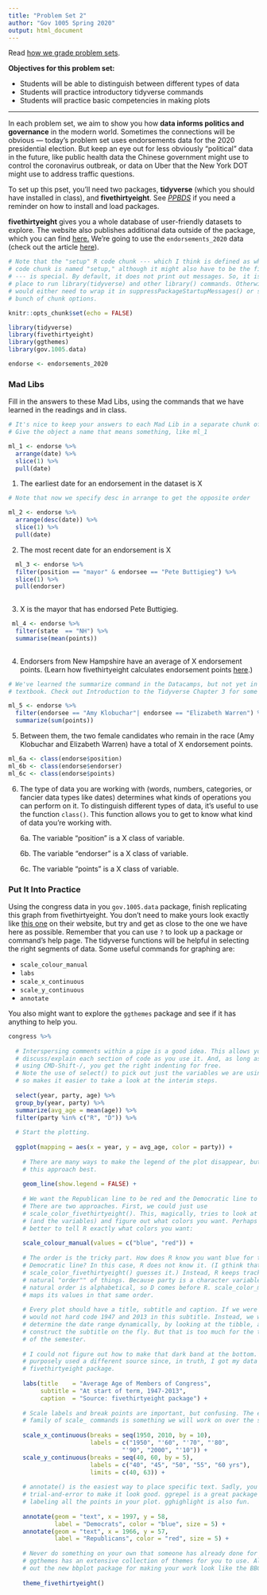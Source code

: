 ```yaml
---
title: "Problem Set 2"
author: "Gov 1005 Spring 2020"
output: html_document
---
```


Read [how we grade problem sets](https://www.davidkane.info/post/2019-08-31-problem-sets-and-exams/). 

**Objectives for this problem set:**

* Students will be able to distinguish between different types of data
* Students will practice  introductory tidyverse commands
* Students will practice basic competencies in making plots 

---
In each problem set, we aim to show you how **data informs politics and governance** in the modern world. Sometimes the connections will be obvious --- today's problem set uses endorsements data for the 2020 presidential election. But keep an eye out for less obviously "political" data in the future, like public health data the Chinese government might use to control the coronavirus outbreak, or data on Uber that the New York DOT might use to address traffic questions.

To set up this pset, you'll need two packages, **tidyverse** (which you should have installed in class), and  **fivethirtyeight**. See [*PPBDS*](https://davidkane9.github.io/PPBDS/1-getting-started.html#package-installation) if you need a reminder on how to install and load packages.


 **fivethirtyeight** gives you a whole database of user-friendly datasets to explore. The website also publishes additional data outside of the package, which you can find [here.](https://data.fivethirtyeight.com/) We're going to use the `endorsements_2020` data (check out the article [here](https://fivethirtyeight.com/features/the-2020-endorsement-race-is-getting-interesting/)).


```r
# Note that the "setup" R code chunk --- which I think is defined as whatever
# code chunk is named "setup," although it might also have to be the first chunk
# --- is special. By default, it does not print out messages. So, it is a handy
# place to run library(tidyverse) and other library() commands. Otherwise, we
# would either need to wrap it in suppressPackageStartupMessages() or set a
# bunch of chunk options.

knitr::opts_chunk$set(echo = FALSE)

library(tidyverse)
library(fivethirtyeight)
library(ggthemes)
library(gov.1005.data)

endorse <- endorsements_2020
```


### Mad Libs 

Fill in the answers to these Mad Libs, using the commands that we have learned in the readings and in class.

``` r
# It's nice to keep your answers to each Mad Lib in a separate chunk of code.
# Give the object a name that means something, like ml_1

ml_1 <- endorse %>% 
  arrange(date) %>% 
  slice(1) %>% 
  pull(date)

```

1. The earliest date for an endorsement in the dataset is X


``` r
# Note that now we specify desc in arrange to get the opposite order

ml_2 <- endorse %>% 
  arrange(desc(date)) %>% 
  slice(1) %>% 
  pull(date)

```

2. The most recent date for an endorsement is X

```r
  ml_3 <- endorse %>% 
  filter(position == "mayor" & endorsee == "Pete Buttigieg") %>%
  slice(1) %>%
  pull(endorser)
  
```
3. X is the mayor that has endorsed Pete Buttigieg. 


```r
 ml_4 <- endorse %>%
  filter(state  == "NH") %>%
  summarise(mean(points))
  
```

4. Endorsers from New Hampshire have an average of X endorsement points. (Learn how fivethirtyeight calculates endorsement points [here](https://fivethirtyeight.com/methodology/how-our-presidential-endorsement-tracker-works/).)

```r
# We've learned the summarize command in the Datacamps, but not yet in the
# textbook. Check out Introduction to the Tidyverse Chapter 3 for some tips.

ml_5 <- endorse %>% 
  filter(endorsee == "Amy Klobuchar"| endorsee == "Elizabeth Warren") %>% 
  summarize(sum(points))

```

5. Between them, the two female candidates who remain in the race (Amy Klobuchar and Elizabeth Warren) have a total of X endorsement points. 


```r
ml_6a <- class(endorse$position)
ml_6b <- class(endorse$endorser)
ml_6c <- class(endorse$points)
```

6. The type of data you are working with (words, numbers, categories, or fancier data types like dates) determines what kinds of operations you can perform on it. To distinguish different types of data, it's useful to use the function `class()`. This function allows you to get to know what kind of data you're working with. 

      6a.  The variable "position" is a X class of variable.
      
      6b.  The variable "endorser" is a X class of variable.
      
      6c.  The variable "points" is a X  class of variable. 

### Put It Into Practice

Using the congress data in you ``gov.1005.data`` package, finish replicating this graph from fivethirtyeight. You don't need to make yours look exactly like [this one](https://fivethirtyeight.com/features/both-republicans-and-democrats-have-an-age-problem/) on their website, but try and get as close to the one we have here as possible.  Remember that you can use ``?`` to look up a package or command's help page. The tidyverse functions will be helpful in selecting the right segments of data. Some useful commands for graphing are:

* ``scale_colour_manual``
* ``labs``
* ``scale_x_continuous``
* ``scale_y_continuous``
* ``annotate``

You also might want to explore the ``ggthemes`` package and see if it has anything to help you. 
```r
congress %>%
  
  # Interspersing comments within a pipe is a good idea. This allows you to
  # discuss/explain each section of code as you use it. And, as long as you are
  # using CMD-Shift-/, you get the right indenting for free.
  # Note the use of select() to pick out just the variables we are using. Doing
  # so makes it easier to take a look at the interim steps.
  
  select(year, party, age) %>% 
  group_by(year, party) %>% 
  summarize(avg_age = mean(age)) %>% 
  filter(party %in% c("R", "D")) %>% 
  
  # Start the plotting. 
  
  ggplot(mapping = aes(x = year, y = avg_age, color = party)) +
    
    # There are many ways to make the legend of the plot disappear, but I like
    # this approach best.
    
    geom_line(show.legend = FALSE) +
    
    # We want the Republican line to be red and the Democratic line to be blue.
    # There are two approaches. First, we could just use
    # scale_color_fivethirtyeight(). This, magically, tries to look at the plot
    # (and the variables) and figure out what colors you want. Perhaps it is
    # better to tell R exactly what colors you want:
    
    scale_colour_manual(values = c("blue", "red")) + 
    
    # The order is the tricky part. How does R know you want blue for the
    # Democratic line? In this case, R does not know it. (I gthink that
    # scale_color_fivethirtyeight() guesses it.) Instead, R keeps track of the
    # natural "order"" of things. Because party is a character variable, the
    # natural order is alphabetical, so D comes before R. scale_color_manual()
    # maps its values in that same order.
    
    # Every plot should have a title, subtitle and caption. If we were cool, we
    # would not hard code 1947 and 2013 in this subtitle. Instead, we would
    # determine the date range dynamically, by looking at the tibble, and the
    # construct the subtitle on the fly. But that is too much for the third week
    # of the semester.
    
    # I could not figure out how to make that dark band at the bottom. I also
    # purposely used a different source since, in truth, I got my data from the
    # fivethirtyeight package.
    
    labs(title    = "Average Age of Members of Congress",
         subtitle = "At start of term, 1947-2013",
         caption  = "Source: fivethirtyeight package") +
    
    # Scale labels and break points are important, but confusing. The entire
    # family of scale_ commands is something we will work on over the semester.
    
    scale_x_continuous(breaks = seq(1950, 2010, by = 10),
                       labels = c("1950", "'60", "'70", "'80",
                                "'90", "2000", "'10")) +
    scale_y_continuous(breaks = seq(40, 60, by = 5),
                       labels = c("40", "45", "50", "55", "60 yrs"),
                       limits = c(40, 63)) +
    
    # annotate() is the easiest way to place specific text. Sadly, you need to use
    # trial-and-error to make it look good. ggrepel is a great package for
    # labeling all the points in your plot. gghighlight is also fun.
     
    annotate(geom = "text", x = 1997, y = 58, 
             label = "Democrats", color = "blue", size = 5) +
    annotate(geom = "text", x = 1966, y = 57, 
             label = "Republicans", color = "red", size = 5) +
    
    # Never do something on your own that someone has already done for you.
    # ggthemes has an extensive collection of themes for you to use. Also, check
    # out the new bbplot package for making your work look like the BBC's.
    
    theme_fivethirtyeight()
```

